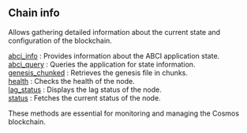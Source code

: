 
## Chain info

Allows gathering detailed information about the current state and configuration of the blockchain.

[abci_info](/cosmos-api/chaininfo/abci_info) : Provides information about the ABCI application state. \
[abci_query](/cosmos-api/chaininfo/abci_query) : Queries the application for state information. \
[genesis_chunked](/cosmos-api/chaininfo/genesis_chunked) : Retrieves the genesis file in chunks. \
[health](/cosmos-api/chaininfo/health) : Checks the health of the node. \
[lag_status](/cosmos-api/chaininfo/lag_status) : Displays the lag status of the node. \
[status](/cosmos-api/chaininfo/status) : Fetches the current status of the node.

These methods are essential for monitoring and managing the Cosmos blockchain.

<Space h={16} />
<GetStarted />

